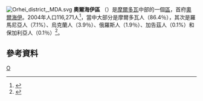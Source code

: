 [[File:Orhei_district,_MDA.svg|right]]
'''奧爾海伊區''' （{{lang-ro|Orhei}}）是[[摩爾多瓦|摩爾多瓦]]中部的一個[[摩爾多瓦行政區劃|區]]，首府[[奧爾海伊|奧爾海伊]]。2004年人口116,271人<ref>{{Cite web |url=http://www.statistica.md/recensamint/Toate%20recensaminteleRne_ro.xls |title=2004年人口普查 |access-date=2011-03-10 |archive-date=2008-11-18 |archive-url=https://web.archive.org/web/20081118145747/http://www.statistica.md/recensamint/Toate%20recensaminteleRne_ro.xls |dead-url=no }}</ref>，當中大部分是摩爾多瓦人（86.4％），其次是羅馬尼亞人（7.1%）、烏克蘭人（3.9％）、俄羅斯人（1.9％）、加告茲人（0.1%）和保加利亞人（0.1％）<ref>{{Cite web |url=http://www.statistica.md/public/files/Recensamint/Recensamintul_populatiei/vol_1/6_Nationalitati_de_baza_ro.xls |title=存档副本 |access-date=2011-03-10 |archive-date=2017-10-14 |archive-url=https://web.archive.org/web/20171014094305/http://www.statistica.md/public/files/Recensamint/Recensamintul_populatiei/vol_1/6_Nationalitati_de_baza_ro.xls |dead-url=no }}</ref>。

== 參考資料 ==
{{reflist|2}}

{{摩爾多瓦行政區劃}}
{{Authority control}}

[[Category:摩爾多瓦行政區劃|O]]